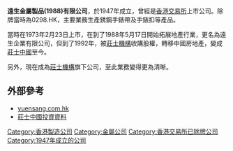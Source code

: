 {{unreferenced|time=2018-10-01T13:00:46+00:00}}
'''遠生金屬製品(1988)有限公司'''，於1947年成立，曾經是[[香港交易所|香港交易所]]上市公司。除牌當時為0298.HK，主要業務生產銹鋼手錶帶及手錶扣等產品。

當時在1973年2月23日上市，在到了1988年5月17日開始拓展地產行業，更名為遠生企業有限公司，但到了1992年，被[[莊士機構|莊士機構]]收購股權，轉移中國房地產，變成[[莊士中國|莊士中國]]至今。

另外，現在成為[[莊士機構|莊士機構]]旗下公司，至此業務變得更為清晰。

== 外部參考 ==
* [https://web.archive.org/web/20150520064049/http://www.yuensang.com.hk/ yuensang.com.hk]
* [http://webb-site.com/dbpub/orgdata.asp?code=298 莊士中國投資資料]

[[Category:香港製造公司|Category:香港製造公司]]
[[Category:金屬公司|Category:金屬公司]]
[[Category:香港交易所已除牌公司|Category:香港交易所已除牌公司]]
[[Category:1947年成立的公司|Category:1947年成立的公司]]